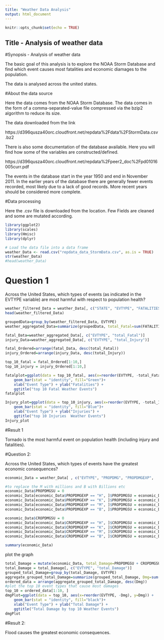 ---
title: "Weather Data Analysis"
output: html_document
---

```{r setup, include=FALSE}
knitr::opts_chunk$set(echo = TRUE)
```
## Title - Analysis of weather data

#Synopsis - Analysis of weather data

The basic goal of this analysis  is to explore the NOAA Storm Database and find which event causes most fatalities and economic diamages to the population.

The data is analysed across the united states.

#About the data source

 Here the data comes from the NOAA Storm Database. The data comes in the form of a comma-separated-value file compressed via the bzip2 algorithm to reduce its size.
 
 The data downloaded from the link
 
 https://d396qusza40orc.cloudfront.net/repdata%2Fdata%2FStormData.csv.bz2
 
 There is also some documentation of the database available. Here you will find how some of the variables are constructed/defined. 
 
 https://d396qusza40orc.cloudfront.net/repdata%2Fpeer2_doc%2Fpd01016005curr.pdf

The events in the database start in the year 1950 and end in November 2011. In the earlier years of the database there are generally fewer events recorded, most likely due to a lack of good records. More recent years should be considered more complete.

#Data processing

Here the .csv file is downloaded from the location. Few Fields are cleaned and some are mutated according.


```{r}
library(ggplot2)
library(scales)
library(Hmisc)
library(dplyr)

# Load the data file into a data frame
weather_Data <- read.csv("repdata_data_StormData.csv", as.is = TRUE)
str(weather_Data)
#head(weather_Data)

```

# Question 1
  Across the United States, which types of events (as indicated in the EVTYPE variable) are most harmful with respect to population health?

```{r}

weather_filtered_Data = weather_Data[, c("STATE", "EVTYPE", "FATALITIES", "INJURIES")]
head(weather_filtered_Data)

groupedData=group_by(weather_filtered_Data, EVTYPE)
weather_aggregated_Data=summarize(groupedData, total_Fatal=sum(FATALITIES, na.rm = TRUE), total_Injury=sum(INJURIES, na.rm = TRUE))

fatal_Data=weather_aggregated_Data[, c("EVTYPE", "total_Fatal")]
injury_Data=weather_aggregated_Data[, c("EVTYPE", "total_Injury")]

fatal_Ordered=arrange(fatal_Data, desc(total_Fatal))
injury_Ordered=arrange(injury_Data, desc(total_Injury))

top_10_fatal = fatal_Ordered[1:10,]
top_10_injury = injury_Ordered[1:10,]

fatalplot=ggplot(data = top_10_fatal, aes(x=reorder(EVTYPE, -total_Fatal), y=total_Fatal)) +
    geom_bar(stat = "identity", fill="Green")+
    xlab("Event Type") + ylab("Fatalities") + 
    ggtitle("top 10 Fatal Weather Events")
fatalplot

```
```{r}

Injury_plot=ggplot(data = top_10_injury, aes(x=reorder(EVTYPE, -total_Injury), y=total_Injury)) +
    geom_bar(stat = "identity", fill="Blue")+
    xlab("Event Type") + ylab("Injuries") + 
    ggtitle("top 10 Injuries  Weather Events")
Injury_plot

```

#Result 1

Tornado is the most harmful event on population health (including injury and fatalities).


#Question 2:

Across the United States, which types of events have the greatest economic consequences?

```{r}
economic_Data = weather_Data[ , c("EVTYPE", "PROPDMG", "PROPDMGEXP",  'CROPDMG', 'CROPDMGEXP')]

#to replace the M with millions and B with Billions etc
economic_Data$PROPDMGSU = 0
economic_Data[economic_Data$PROPDMGEXP == "H", ]$PROPDMGSU = economic_Data[economic_Data$PROPDMGEXP == "H", ]$PROPDMG * 10^2
economic_Data[economic_Data$PROPDMGEXP == "K", ]$PROPDMGSU = economic_Data[economic_Data$PROPDMGEXP == "K", ]$PROPDMG * 10^3
economic_Data[economic_Data$PROPDMGEXP == "M", ]$PROPDMGSU = economic_Data[economic_Data$PROPDMGEXP == "M", ]$PROPDMG * 10^6
economic_Data[economic_Data$PROPDMGEXP == "B", ]$PROPDMGSU = economic_Data[economic_Data$PROPDMGEXP == "B", ]$PROPDMG * 10^9

economic_Data$CROPDMGSU = 0
economic_Data[economic_Data$CROPDMGEXP == "H", ]$CROPDMGSU = economic_Data[economic_Data$CROPDMGEXP == "H", ]$CROPDMG * 10^2
economic_Data[economic_Data$CROPDMGEXP == "K", ]$CROPDMGSU = economic_Data[economic_Data$CROPDMGEXP == "K", ]$CROPDMG * 10^3
economic_Data[economic_Data$CROPDMGEXP == "M", ]$CROPDMGSU = economic_Data[economic_Data$CROPDMGEXP == "M", ]$CROPDMG * 10^6
economic_Data[economic_Data$CROPDMGEXP == "B", ]$CROPDMGSU = economic_Data[economic_Data$CROPDMGEXP == "B", ]$CROPDMG * 10^9

summary(economic_Data)

```

plot the graph

```{r}


total_Damage = mutate(economic_Data, total_Damage=PROPDMGSU + CROPDMGSU)
total_Damage = total_Damage[, c("EVTYPE", "total_Damage")]
grouped_total_Damage=group_by(total_Damage, EVTYPE)
aggregate_grouped_total_Damage=summarize(grouped_total_Damage, Dmg=sum(total_Damage, na.rm = TRUE))
ordered_data = arrange(aggregate_grouped_total_Damage, desc(Dmg))
#plot the top 10 event types that cause most damages
top_10 = ordered_data[1:10, ]
dmgPlot=ggplot(data = top_10, aes(x=reorder(EVTYPE, -Dmg), y=Dmg)) +
    geom_bar(stat = "identity", fill="black")+
    xlab("Event Type") + ylab("Total Damage") + 
    ggtitle("Total Damage by top 10 Weather Events") 
dmgPlot

```

#Result 2: 

Flood causes the greatest economic consequences.



